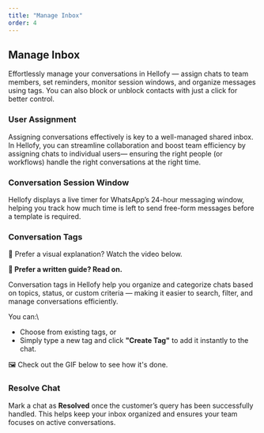 ```yaml
---
title: "Manage Inbox"
order: 4
---
```


## Manage Inbox

Effortlessly manage your conversations in Hellofy — assign chats to team members, set reminders, monitor session windows, and organize messages using tags. You can also block or unblock contacts with just a click for better control.

### User Assignment

Assigning conversations effectively is key to a well-managed shared inbox. In Hellofy, you can streamline collaboration and boost team efficiency by assigning chats to individual users— ensuring the right people (or workflows) handle the right conversations at the right time.

<DefaultVector />

### Conversation Session Window

Hellofy displays a live timer for WhatsApp’s 24-hour messaging window, helping you track how much time is left to send free-form messages before a template is required.

<DefaultVector />

### Conversation Tags

🎥 Prefer a visual explanation? Watch the video below.

<DefaultVector />

**📖 Prefer a written guide? Read on.**

Conversation tags in Hellofy help you organize and categorize chats based on topics, status, or custom criteria — making it easier to search, filter, and manage conversations efficiently.

You can:\

- Choose from existing tags, or
- Simply type a new tag and click **"Create Tag"** to add it instantly to the chat.

🖼️ Check out the GIF below to see how it's done.

<DefaultVector />

### Resolve Chat

Mark a chat as **Resolved** once the customer’s query has been successfully handled. This helps keep your inbox organized and ensures your team focuses on active conversations.

<DefaultVector />
